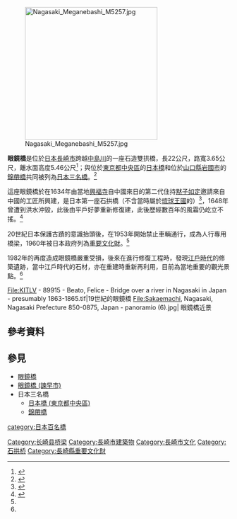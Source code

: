 {{coord|32|44|49.85|N|129|52|48.29|E|region:JP-42_type:landmark|display=title|name=眼鏡橋}}

[[File:Nagasaki_Meganebashi_M5257.jpg|300px]]

'''眼鏡橋'''是位於[[日本|日本]][[長崎市|長崎市]]跨越[[中島川|中島川]]的一座石造雙拱橋，長22公尺，路寬3.65公尺，離水面高度5.46公尺<ref>{{Cite web| url=https://www.at-nagasaki.jp/spot/95/| title=眼鏡橋| publisher=長崎市官方觀光網站| language=ja| accessdate=2019-01-26| archive-date=2021-04-17| archive-url=https://web.archive.org/web/20210417083500/https://www.at-nagasaki.jp/spot/95/| dead-url=no}}</ref>；與位於[[東京都|東京都]][[中央區_(東京都)|中央區]]的[[日本橋_(東京都中央區)|日本橋]]和位於[[山口縣|山口縣]][[岩國市|岩國市]]的[[錦帶橋|錦帶橋]]共同被列為[[日本三大列表#橋梁|日本三名橋]]。<ref>{{Cite web| url=http://www.nagasaki-tabinet.com.tw/viewpoint-content.aspx?Area_Class_id=4&Viewpoint_id=5| title=眼鏡橋| publisher=長崎縣觀光連盟| language=zh-tw| accessdate=2019-01-26| archive-date=2016-05-30| archive-url=https://web.archive.org/web/20160530074227/http://www.nagasaki-tabinet.com.tw/viewpoint-content.aspx?Area_Class_id=4&Viewpoint_id=5| dead-url=no}}</ref>

這座眼鏡橋於在1634年由當地[[興福寺_(長崎市)|興福寺]]自中國來日的第二代住持[[默子如定|黙子如定]]邀請來自中國的工匠所興建，是日本第一座石拱橋（不含當時屬於[[琉球王國|琉球王國]]的{{Tsl|ja|天女橋}}）<ref>{{Cite web| url=https://travel.at-nagasaki.jp/zh_TW/what-to-see/26/| title=眼鏡橋| publisher=長崎市官方觀光網站| language=zh-tw| accessdate=2019-01-26| archive-date=2019-01-27| archive-url=https://web.archive.org/web/20190127034944/https://travel.at-nagasaki.jp/zh_TW/what-to-see/26/| dead-url=no}}</ref>，1648年曾遭到洪水沖毀，此後由平戶好夢重新修復建，此後歷經數百年的風霜仍屹立不搖。<ref name="ICCA">{{Cite web| url=https://www.jcca.or.jp/kaishi/234/234_toku5_arai.pdf| title=石橋のルーツ「長崎眼鏡橋」| author=荒井裕則| publisher=建設コンサルタンツ協会| language=ja| accessdate=2019-01-26| archive-date=2015-02-26| archive-url=https://web.archive.org/web/20150226102634/http://www.jcca.or.jp/kaishi/234/234_toku5_arai.pdf| dead-url=no}}</ref>

20世紀日本保護古蹟的意識抬頭後，在1953年開始禁止車輛通行，成為人行專用橋梁，1960年被日本政府列為[[重要文化財|重要文化財]]。<ref name="ICCA"/>

1982年的{{Tsl|ja|長崎大水害|長崎大水災}}再度造成眼鏡橋嚴重受損，後來在進行修復工程時，發現[[江戶時代|江戶時代]]的修築遺跡，當中江戶時代的石材，亦在重建時重新再利用，目前為當地重要的觀光景點。<ref name="ICCA"/>

<gallery widths=250px heights=250px>
File:KITLV - 89915 - Beato, Felice - Bridge over a river in Nagasaki in Japan - presumably 1863-1865.tif|19世紀的眼鏡橋
File:Sakaemachi, Nagasaki, Nagasaki Prefecture 850-0875, Japan - panoramio (6).jpg| 眼鏡橋近景
</gallery>

== 參考資料 ==
{{Reflist}}

== 參見 ==
{{Commonscat|Megane-bashi of Nagasaki}}

* [[眼鏡橋|眼鏡橋]]
* [[眼鏡橋_(諫早市)|眼鏡橋 (諫早市)]]
* 日本三名橋
** [[日本橋_(東京都中央區)|日本橋 (東京都中央區)]]
** [[錦帶橋|錦帶橋]]

{{日本百名橋}}

[[category:日本百名橋|category:日本百名橋]]
[[Category:长崎县桥梁|Category:长崎县桥梁]]
[[Category:長崎市建築物|Category:長崎市建築物]]
[[Category:長崎市文化|Category:長崎市文化]]
[[Category:石拱桥|Category:石拱桥]]
[[Category:長崎縣重要文化財|Category:長崎縣重要文化財]]